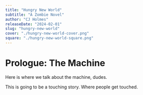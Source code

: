```yaml
---
title: "Hungry New World"
subtitle: "A Zombie Novel"
author: "CJ Holmes"
releaseDate: "2024-02-01"
slug: "hungry-new-world"
cover: "./hungry-new-world-cover.png"
square: "./hungry-new-world-square.png"
---
```


# Prologue: The Machine

Here is where we talk about the machine, dudes.

This is going to be a touching story.  Where people get touched.
